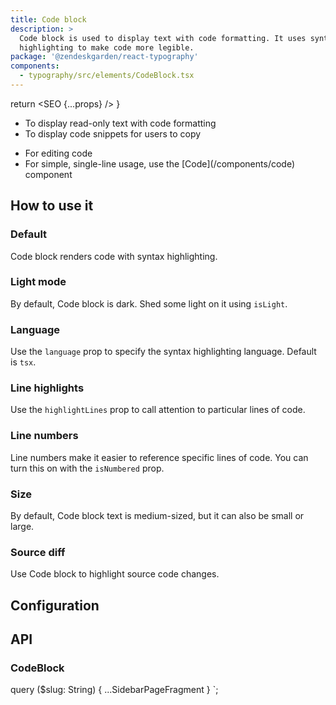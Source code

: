 ```yaml
---
title: Code block
description: >
  Code block is used to display text with code formatting. It uses syntax
  highlighting to make code more legible.
package: '@zendeskgarden/react-typography'
components:
  - typography/src/elements/CodeBlock.tsx
---
```



  return <SEO {...props} />
}

<Usage>
  <Use>
    <ul>
      <li>To display read-only text with code formatting</li>
      <li>To display code snippets for users to copy</li>
    </ul>
  </Use>
  <Misuse>
    <ul>
      <li>For editing code</li>
      <li>
        <Markdown>
          For simple, single-line usage, use the [Code](/components/code) component
        </Markdown>
      </li>
    </ul>
  </Misuse>
</Usage>

## How to use it

### Default

Code block renders code with syntax highlighting.


<CodeExample code={DefaultCode}>
  <Default />
</CodeExample>

### Light mode

By default, Code block is dark. Shed some light on it using `isLight`.


<CodeExample code={LightCode}>
  <Light />
</CodeExample>

### Language

Use the `language` prop to specify the syntax highlighting language. Default is `tsx`.


<CodeExample code={LanguageCode}>
  <Language />
</CodeExample>

### Line highlights

Use the `highlightLines` prop to call attention to particular lines of code.


<CodeExample code={HighlightedCode}>
  <Highlighted />
</CodeExample>

### Line numbers

Line numbers make it easier to reference specific lines of code. You can turn
this on with the `isNumbered` prop.


<CodeExample code={NumberedCode}>
  <Numbered />
</CodeExample>

### Size

By default, Code block text is medium-sized, but it can also be small or large.


<CodeExample code={SizeCode}>
  <Size />
</CodeExample>

### Source diff

Use Code block to highlight source code changes.


<CodeExample code={DiffCode}>
  <Diff />
</CodeExample>

## Configuration

<Configuration reactPackage={props.data.mdx.package} components={props.data.mdx.components} />

## API

### CodeBlock

<Component components={props.data.mdx.components} componentName="codeBlock" />

<PropSheet components={props.data.mdx.components} componentName="codeBlock" />


  query ($slug: String) {
    ...SidebarPageFragment
  }
`;
